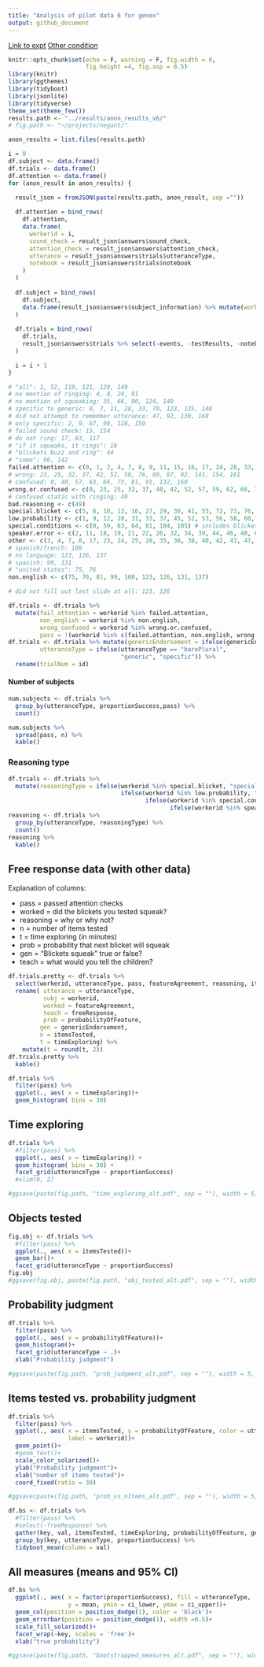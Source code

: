 ```yaml
---
title: "Analysis of pilot data 6 for genex"
output: github_document
---
```


[Link to expt](https://www.mit.edu/~karengu//category-experiment/template/template.html)
[Other condition](https://www.mit.edu/~karengu/category-experiment2/category-experiment/template/template.html)

```r
knitr::opts_chunk$set(echo = F, warning = F, fig.width = 6,
                      fig.height =4, fig.asp = 0.5)
library(knitr)
library(ggthemes)
library(tidyboot)
library(jsonlite)
library(tidyverse)
theme_set(theme_few())
results.path <- "../results/anon_results_v6/"
# fig.path <- "~/projects/negant/"
```

```r

anon_results = list.files(results.path)

i = 0
df.subject <- data.frame()
df.trials <- data.frame()
df.attention <- data.frame()
for (anon_result in anon_results) {
  
  result_json = fromJSON(paste(results.path, anon_result, sep =""))

  df.attention = bind_rows(
    df.attention, 
    data.frame(
      workerid = i,
      sound_check = result_json$answers$sound_check,
      attention_check = result_json$answers$attention_check,
      utterance = result_json$answers$trials$utteranceType,
      notebook = result_json$answers$trials$notebook
    )
  )
  
  df.subject = bind_rows(
    df.subject, 
    data.frame(result_json$answers$subject_information) %>% mutate(workerid = i)
  )
  
  df.trials = bind_rows(
    df.trials, 
    result_json$answers$trials %>% select(-events, -testResults, -notebook) %>% mutate(workerid = i)
  )

  i = i + 1
}
```



```r
# "all": 1, 52, 119, 121, 129, 149
# no mention of ringing: 4, 8, 24, 91
# no mention of squeaking: 35, 66, 90, 124, 140
# specific to generic: 0, 7, 11, 28, 33, 70, 123, 135, 148
# did not attempt to remember utterance: 47, 92, 130, 160
# only specific: 2, 9, 67, 98, 128, 150
# failed sound check: 15, 154
# do not ring: 17, 63, 117
# "if it squeaks, it rings": 16
# "blickets buzz and ring": 44
# "some": 96, 142
failed.attention <- c(0, 1, 2, 4, 7, 8, 9, 11, 15, 16, 17, 24, 28, 33, 35, 44, 47, 52, 63, 66, 67, 70, 90, 91, 92, 96, 98, 117, 119, 121, 123, 124, 128, 129, 130, 135, 140, 142, 148, 149, 150, 154, 160)
# wrong: 23, 25, 32, 37, 42, 52, 59, 76, 80, 87, 92, 141, 154, 161
# confused: 0, 40, 57, 63, 66, 73, 81, 91, 132, 160
wrong.or.confused <- c(0, 23, 25, 32, 37, 40, 42, 52, 57, 59, 62, 66, 76, 80, 81, 87, 91, 92, 132, 141, 154, 160, 161)
# confused static with ringing: 49
bad.reasoning <- c(49)
special.blicket <- c(5, 6, 10, 13, 16, 27, 29, 30, 41, 55, 72, 73, 76, 90, 92, 97, 98, 99, 101)
low.probability <- c(1, 9, 12, 20, 31, 33, 37, 45, 52, 53, 56, 58, 60, 61, 65, 68, 70, 75, 79, 88, 91, 94, 96)
special.conditions <- c(0, 59, 63, 64, 81, 104, 105) # includes blickets are defective or different
speaker.error <- c(2, 11, 18, 19, 21, 22, 26, 32, 34, 39, 44, 46, 48, 67, 69, 82, 84, 95, 103) # includes that the box was not really blickets
other <- c(3, 4, 7, 8, 17, 23, 24, 25, 28, 35, 36, 38, 40, 42, 43, 47, 50, 51, 54, 57, 62, 66, 71, 74, 77, 78, 80, 83, 85, 86, 87, 89, 93, 100, 102, 106, 107)
# spanish/french: 108
# no language: 123, 126, 137
# spanish: 99, 131
# "united states": 75, 76
non.english <- c(75, 76, 81, 99, 108, 123, 126, 131, 137)

# did not fill out last slide at all: 123, 126
```

```r
df.trials <- df.trials %>%
  mutate(fail_attention = workerid %in% failed.attention,
         non_english = workerid %in% non.english,
         wrong_confused = workerid %in% wrong.or.confused,
         pass = !(workerid %in% c(failed.attention, non.english, wrong.or.confused)))
df.trials <- df.trials %>% mutate(genericEndorsement = ifelse(genericEndorsement == "Yes", 1, 0),
         utteranceType = ifelse(utteranceType == "barePlural", 
                                "generic", "specific")) %>%
  rename(trialNum = id)
```


#### Number of subjects

```r
num.subjects <- df.trials %>%
  group_by(utteranceType, proportionSuccess,pass) %>%
  count()

num.subjects %>%
  spread(pass, n) %>%
  kable()
```

### Reasoning type

```r
df.trials <- df.trials %>%
  mutate(reasoningType = ifelse(workerid %in% special.blicket, "specialBlicket",
                                ifelse(workerid %in% low.probability, "lowProb",
                                       ifelse(workerid %in% special.conditions, "specialCond",
                                              ifelse(workerid %in% speaker.error, "speakerErr", "other")))))
reasoning <- df.trials %>%
  group_by(utteranceType, reasoningType) %>%
  count()
reasoning %>%
  kable()
```


## Free response data (with other data)


Explanation of columns:

- pass = passed attention checks
- worked = did the blickets you tested squeak?
- reasoning = why or why not?
- n = number of items tested
- t = time exploring (in minutes)
- prob = probability that next blicket will squeak
- gen = "Blickets squeak" true or false?
- teach = what would you tell the children?

```r
df.trials.pretty <- df.trials %>%
  select(workerid, utteranceType, pass, featureAgreement, reasoning, itemsTested, timeExploring,  probabilityOfFeature, genericEndorsement, freeResponse) %>%
  rename( utterance = utteranceType,
          subj = workerid,
          worked = featureAgreement,
          teach = freeResponse,
          prob = probabilityOfFeature,
         gen = genericEndorsement,
         n = itemsTested, 
         t = timeExploring) %>%
    mutate(t = round(t, 2))
df.trials.pretty %>%
  kable()
```


```r
df.trials %>%
  filter(pass) %>%
  ggplot(., aes( x = timeExploring))+
  geom_histogram( bins = 30)
```

## Time exploring

```r
df.trials %>%
  #filter(pass) %>%
  ggplot(., aes( x = timeExploring)) +
  geom_histogram( bins = 30) +
  facet_grid(utteranceType ~ proportionSuccess)
  #xlim(0, 2)

#ggsave(paste(fig.path, "time_exploring_alt.pdf", sep = ""), width = 5, height = 3.5)

```

## Objects tested

```r
fig.obj <- df.trials %>%
  #filter(pass) %>%
  ggplot(., aes( x = itemsTested))+
  geom_bar()+
  facet_grid(utteranceType ~ proportionSuccess)
fig.obj
#ggsave(fig.obj, paste(fig.path, "obj_tested_alt.pdf", sep = ""), width = 5, height = 3.5)
```

## Probability judgment

```r
df.trials %>%
  filter(pass) %>%
  ggplot(., aes( x = probabilityOfFeature))+
  geom_histogram()+
  facet_grid(utteranceType ~ .)+
  xlab("Probability judgment")

#ggsave(paste(fig.path, "prob_judgment_alt.pdf", sep = ""), width = 5, height = 3.5)
```

## Items tested vs. probability judgment

```r
df.trials %>%
  filter(pass) %>%
  ggplot(., aes( x = itemsTested, y = probabilityOfFeature, color = utteranceType,
                 label = workerid))+
  geom_point()+
  #geom_text()+
  scale_color_solarized()+
  ylab("Probability judgment")+
  xlab("number of items tested")+
  coord_fixed(ratio = 30)

#ggsave(paste(fig.path, "prob_vs_nItems_alt.pdf", sep = ""), width = 5, height = 4)
```

```r
df.bs <- df.trials %>%
  #filter(pass) %>%
  #select(-freeResponse) %>%
  gather(key, val, itemsTested, timeExploring, probabilityOfFeature, genericEndorsement) %>%
  group_by(key, utteranceType, proportionSuccess) %>%
  tidyboot_mean(column = val)
```

## All measures (means and 95% CI)

```r
df.bs %>% 
  ggplot(., aes( x = factor(proportionSuccess), fill = utteranceType,
                 y = mean, ymin = ci_lower, ymax = ci_upper))+
  geom_col(position = position_dodge(1), color = 'black')+
  geom_errorbar(position = position_dodge(1), width =0.5)+
  scale_fill_solarized()+
  facet_wrap(~key, scales = 'free')+
  xlab("true probability")

#ggsave(paste(fig.path, "bootstrapped_measures_alt.pdf", sep = ""), width = 6, height = 4)

```
